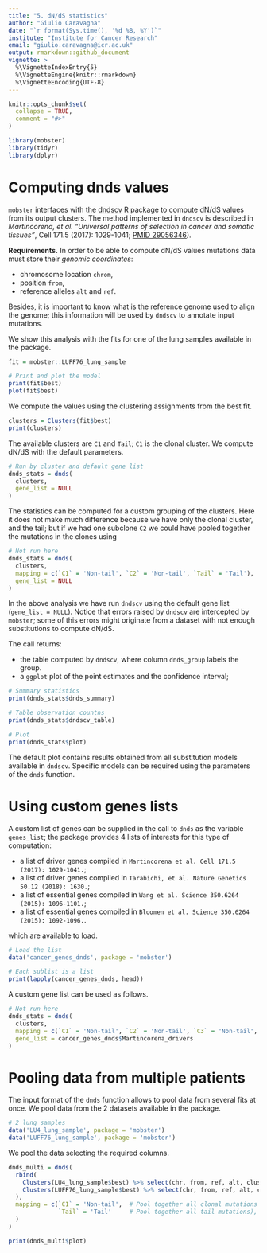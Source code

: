 ```yaml
---
title: "5. dN/dS statistics"
author: "Giulio Caravagna"
date: "`r format(Sys.time(), '%d %B, %Y')`"
institute: "Institute for Cancer Research"
email: "giulio.caravagna@icr.ac.uk"
output: rmarkdown::github_document
vignette: >
  %\VignetteIndexEntry{5}
  %\VignetteEngine{knitr::rmarkdown}
  %\VignetteEncoding{UTF-8}
---
```


```r
knitr::opts_chunk$set(
  collapse = TRUE,
  comment = "#>"
)
```


```r
library(mobster)
library(tidyr)
library(dplyr)
```

# Computing dnds values

`mobster` interfaces with the [dndscv](https://github.com/im3sanger/dndscv/) R package to compute dN/dS values from its output clusters. The method implemented in `dndscv` is described in _Martincorena, et al._ *"Universal patterns of selection in cancer and somatic tissues"*, Cell 171.5 (2017): 1029-1041; [PMID 29056346](https://www.ncbi.nlm.nih.gov/pubmed/29056346)).

**Requirements.** In order to be able to compute dN/dS values mutations data must store their _genomic coordinates_: 

* chromosome location `chrom`, 
* position `from`, 
* reference alleles `alt` and `ref`. 

Besides, it is important to know what is the reference genome used to align the genome; this information will be used by `dndscv` to annotate input mutations.

We show this analysis with the fits for one of the lung samples available in the package.

```r
fit = mobster::LUFF76_lung_sample

# Print and plot the model
print(fit$best)
plot(fit$best)
```

We compute the values using the clustering assignments from the best fit.

```r
clusters = Clusters(fit$best)
print(clusters)
```

The available clusters are `C1` and `Tail`; `C1` is the clonal cluster. We compute dN/dS with the default parameters.

```r
# Run by cluster and default gene list
dnds_stats = dnds(
  clusters,
  gene_list = NULL
)
```

The statistics can  be computed for a custom grouping of the clusters. Here it does not make much difference because we have only the clonal cluster, and the tail; but if we had one subclone `C2` we could have pooled together the mutations in the clones using 
```r
# Not run here
dnds_stats = dnds(
  clusters,
  mapping = c(`C1` = 'Non-tail', `C2` = 'Non-tail', `Tail` = 'Tail'),
  gene_list = NULL
)
```

In the above analysis we have run `dndscv` using the default gene list (`gene_list = NULL`).  Notice that errors raised by `dndscv` are intercepted by `mobster`; some of this errors might originate from a dataset with not enough substitutions to compute dN/dS.

The call returns:

* the table computed by `dndscv`, where column `dnds_group` labels the group.
* a `ggplot` plot of the point estimates and the confidence interval; 

```r
# Summary statistics
print(dnds_stats$dnds_summary)

# Table observation countns
print(dnds_stats$dndscv_table)

# Plot
print(dnds_stats$plot)
```

The default plot contains results obtained from all substitution models available in `dndscv`. Specific models can be required using the parameters of the `dnds` function.

# Using custom genes lists

A custom list of genes can be supplied in the call to `dnds` as the variable `genes_list`; the package provides 4 lists of interests for this type of computation:

* a list of driver genes compiled in `Martincorena et al. Cell 171.5 (2017): 1029-1041.`;
* a list of driver genes compiled in `Tarabichi, et al. Nature Genetics 50.12 (2018): 1630.`;
* a list of essential genes compiled in `Wang et al. Science 350.6264 (2015): 1096-1101.`;
* a list of essential genes compiled in `Bloomen et al. Science 350.6264 (2015): 1092-1096.`.

which are available to load.

```r
# Load the list
data('cancer_genes_dnds', package = 'mobster')

# Each sublist is a list 
print(lapply(cancer_genes_dnds, head))
```

A custom gene list can be used as follows.
```r
# Not run here
dnds_stats = dnds(
  clusters,
  mapping = c(`C1` = 'Non-tail', `C2` = 'Non-tail', `C3` = 'Non-tail', `Tail` = 'Tail'),
  gene_list = cancer_genes_dnds$Martincorena_drivers
)
```

# Pooling data from multiple patients

The input format of the `dnds` function allows to pool data from several fits at once. We pool data from the 2 datasets available in the package.

```r
# 2 lung samples
data('LU4_lung_sample', package = 'mobster')
data('LUFF76_lung_sample', package = 'mobster')
```

We pool the data selecting the required columns.

```r
dnds_multi = dnds(
  rbind(
    Clusters(LU4_lung_sample$best) %>% select(chr, from, ref, alt, cluster) %>% mutate(sample = 'LU4'),
    Clusters(LUFF76_lung_sample$best) %>% select(chr, from, ref, alt, cluster) %>% mutate(sample = 'LUFF76')
  ),
  mapping = c(`C1` = 'Non-tail',  # Pool together all clonal mutations
              `Tail` = 'Tail'     # Pool together all tail mutations),
  )
)

print(dnds_multi$plot)
```

